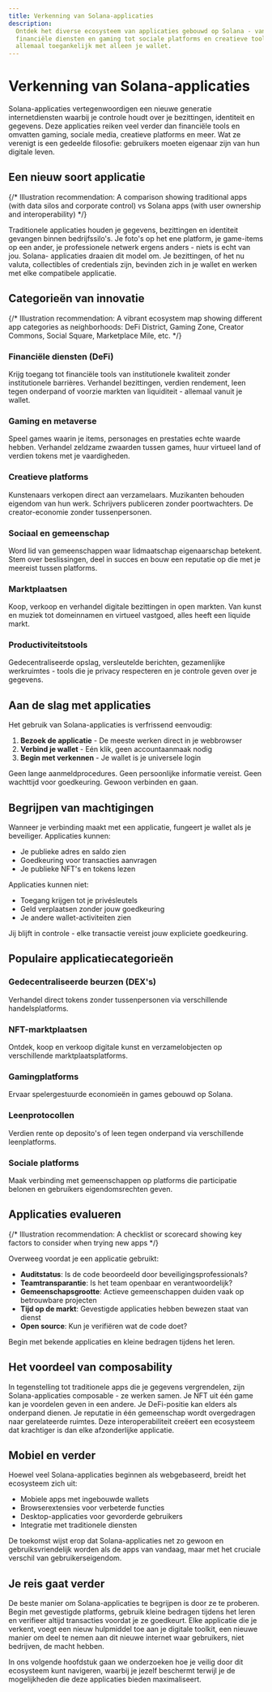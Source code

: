 ```yaml
---
title: Verkenning van Solana-applicaties
description:
  Ontdek het diverse ecosysteem van applicaties gebouwd op Solana - van
  financiële diensten en gaming tot sociale platforms en creatieve tools,
  allemaal toegankelijk met alleen je wallet.
---
```


# Verkenning van Solana-applicaties

Solana-applicaties vertegenwoordigen een nieuwe generatie internetdiensten
waarbij je controle houdt over je bezittingen, identiteit en gegevens. Deze
applicaties reiken veel verder dan financiële tools en omvatten gaming, sociale
media, creatieve platforms en meer. Wat ze verenigt is een gedeelde filosofie:
gebruikers moeten eigenaar zijn van hun digitale leven.

## Een nieuw soort applicatie

{/* Illustration recommendation: A comparison showing traditional apps (with data silos and corporate control) vs Solana apps (with user ownership and interoperability) */}

Traditionele applicaties houden je gegevens, bezittingen en identiteit gevangen
binnen bedrijfssilo's. Je foto's op het ene platform, je game-items op een
ander, je professionele netwerk ergens anders - niets is echt van jou. Solana-
applicaties draaien dit model om. Je bezittingen, of het nu valuta, collectibles
of credentials zijn, bevinden zich in je wallet en werken met elke compatibele
applicatie.

## Categorieën van innovatie

{/* Illustration recommendation: A vibrant ecosystem map showing different app categories as neighborhoods: DeFi District, Gaming Zone, Creator Commons, Social Square, Marketplace Mile, etc. */}

### Financiële diensten (DeFi)

Krijg toegang tot financiële tools van institutionele kwaliteit zonder
institutionele barrières. Verhandel bezittingen, verdien rendement, leen tegen
onderpand of voorzie markten van liquiditeit - allemaal vanuit je wallet.

### Gaming en metaverse

Speel games waarin je items, personages en prestaties echte waarde hebben.
Verhandel zeldzame zwaarden tussen games, huur virtueel land of verdien tokens
met je vaardigheden.

### Creatieve platforms

Kunstenaars verkopen direct aan verzamelaars. Muzikanten behouden eigendom van
hun werk. Schrijvers publiceren zonder poortwachters. De creator-economie zonder
tussenpersonen.

### Sociaal en gemeenschap

Word lid van gemeenschappen waar lidmaatschap eigenaarschap betekent. Stem over
beslissingen, deel in succes en bouw een reputatie op die met je meereist tussen
platforms.

### Marktplaatsen

Koop, verkoop en verhandel digitale bezittingen in open markten. Van kunst en
muziek tot domeinnamen en virtueel vastgoed, alles heeft een liquide markt.

### Productiviteitstools

Gedecentraliseerde opslag, versleutelde berichten, gezamenlijke werkruimtes -
tools die je privacy respecteren en je controle geven over je gegevens.

## Aan de slag met applicaties

Het gebruik van Solana-applicaties is verfrissend eenvoudig:

1. **Bezoek de applicatie** - De meeste werken direct in je webbrowser
2. **Verbind je wallet** - Eén klik, geen accountaanmaak nodig
3. **Begin met verkennen** - Je wallet is je universele login

Geen lange aanmeldprocedures. Geen persoonlijke informatie vereist. Geen
wachttijd voor goedkeuring. Gewoon verbinden en gaan.

## Begrijpen van machtigingen

Wanneer je verbinding maakt met een applicatie, fungeert je wallet als je
beveiliger. Applicaties kunnen:

- Je publieke adres en saldo zien
- Goedkeuring voor transacties aanvragen
- Je publieke NFT's en tokens lezen

Applicaties kunnen niet:

- Toegang krijgen tot je privésleutels
- Geld verplaatsen zonder jouw goedkeuring
- Je andere wallet-activiteiten zien

Jij blijft in controle - elke transactie vereist jouw expliciete goedkeuring.

## Populaire applicatiecategorieën

### Gedecentraliseerde beurzen (DEX's)

Verhandel direct tokens zonder tussenpersonen via verschillende
handelsplatforms.

### NFT-marktplaatsen

Ontdek, koop en verkoop digitale kunst en verzamelobjecten op verschillende
marktplaatsplatforms.

### Gamingplatforms

Ervaar spelergestuurde economieën in games gebouwd op Solana.

### Leenprotocollen

Verdien rente op deposito's of leen tegen onderpand via verschillende
leenplatforms.

### Sociale platforms

Maak verbinding met gemeenschappen op platforms die participatie belonen en
gebruikers eigendomsrechten geven.

## Applicaties evalueren

{/* Illustration recommendation: A checklist or scorecard showing key factors to consider when trying new apps */}

Overweeg voordat je een applicatie gebruikt:

- **Auditstatus**: Is de code beoordeeld door beveiligingsprofessionals?
- **Teamtransparantie**: Is het team openbaar en verantwoordelijk?
- **Gemeenschapsgrootte**: Actieve gemeenschappen duiden vaak op betrouwbare
  projecten
- **Tijd op de markt**: Gevestigde applicaties hebben bewezen staat van dienst
- **Open source**: Kun je verifiëren wat de code doet?

Begin met bekende applicaties en kleine bedragen tijdens het leren.

## Het voordeel van composability

In tegenstelling tot traditionele apps die je gegevens vergrendelen, zijn
Solana-applicaties composable - ze werken samen. Je NFT uit één game kan je
voordelen geven in een andere. Je DeFi-positie kan elders als onderpand dienen.
Je reputatie in één gemeenschap wordt overgedragen naar gerelateerde ruimtes.
Deze interoperabiliteit creëert een ecosysteem dat krachtiger is dan elke
afzonderlijke applicatie.

## Mobiel en verder

Hoewel veel Solana-applicaties beginnen als webgebaseerd, breidt het ecosysteem
zich uit:

- Mobiele apps met ingebouwde wallets
- Browserextensies voor verbeterde functies
- Desktop-applicaties voor gevorderde gebruikers
- Integratie met traditionele diensten

De toekomst wijst erop dat Solana-applicaties net zo gewoon en
gebruiksvriendelijk worden als de apps van vandaag, maar met het cruciale
verschil van gebruikerseigendom.

## Je reis gaat verder

De beste manier om Solana-applicaties te begrijpen is door ze te proberen. Begin
met gevestigde platforms, gebruik kleine bedragen tijdens het leren en verifieer
altijd transacties voordat je ze goedkeurt. Elke applicatie die je verkent,
voegt een nieuw hulpmiddel toe aan je digitale toolkit, een nieuwe manier om
deel te nemen aan dit nieuwe internet waar gebruikers, niet bedrijven, de macht
hebben.

In ons volgende hoofdstuk gaan we onderzoeken hoe je veilig door dit ecosysteem
kunt navigeren, waarbij je jezelf beschermt terwijl je de mogelijkheden die deze
applicaties bieden maximaliseert.